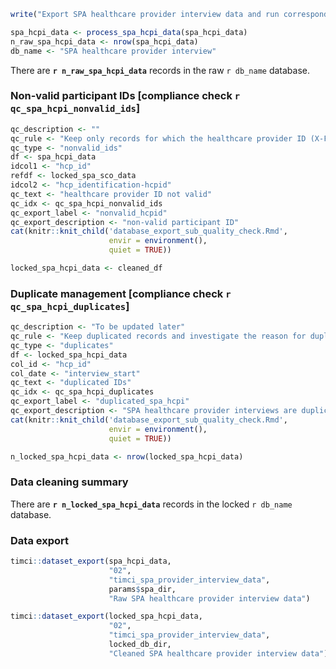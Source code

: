 ```r
write("Export SPA healthcare provider interview data and run corresponding quality checks", stderr())
```

```r
spa_hcpi_data <- process_spa_hcpi_data(spa_hcpi_data)
n_raw_spa_hcpi_data <- nrow(spa_hcpi_data)
db_name <- "SPA healthcare provider interview"
```

There are **`r n_raw_spa_hcpi_data`** records in the raw `r db_name` database.

### Non-valid participant IDs [compliance check `r qc_spa_hcpi_nonvalid_ids`]\n\n

```r
qc_description <- ""
qc_rule <- "Keep only records for which the healthcare provider ID (X-Fxxxx-Hxx) has been found in the locked SPA sick child observation database."
qc_type <- "nonvalid_ids"
df <- spa_hcpi_data
idcol1 <- "hcp_id"
refdf <- locked_spa_sco_data
idcol2 <- "hcp_identification-hcpid"
qc_text <- "healthcare provider ID not valid"
qc_idx <- qc_spa_hcpi_nonvalid_ids
qc_export_label <- "nonvalid_hcpid"
qc_export_description <- "non-valid participant ID"
cat(knitr::knit_child('database_export_sub_quality_check.Rmd',
                      envir = environment(),
                      quiet = TRUE))
```

```r
locked_spa_hcpi_data <- cleaned_df
```

### Duplicate management [compliance check `r qc_spa_hcpi_duplicates`]\n\n

```r
qc_description <- "To be updated later"
qc_rule <- "Keep duplicated records and investigate the reason for duplicates."
qc_type <- "duplicates"
df <- locked_spa_hcpi_data
col_id <- "hcp_id"
col_date <- "interview_start"
qc_text <- "duplicated IDs"
qc_idx <- qc_spa_hcpi_duplicates
qc_export_label <- "duplicated_spa_hcpi"
qc_export_description <- "SPA healthcare provider interviews are duplicated"
cat(knitr::knit_child('database_export_sub_quality_check.Rmd',
                      envir = environment(),
                      quiet = TRUE))
```

```r
n_locked_spa_hcpi_data <- nrow(locked_spa_hcpi_data)
```

### Data cleaning summary\n\n

There are **`r n_locked_spa_hcpi_data`** records in the locked `r db_name` database.

### Data export\n\n

```r
timci::dataset_export(spa_hcpi_data,
                      "02",
                      "timci_spa_provider_interview_data",
                      params$spa_dir,
                      "Raw SPA healthcare provider interview data")
```

```r
timci::dataset_export(locked_spa_hcpi_data,
                      "02",
                      "timci_spa_provider_interview_data",
                      locked_db_dir,
                      "Cleaned SPA healthcare provider interview data")
```

